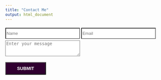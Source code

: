 ```yaml
---
title: "Contact Me"
output: html_document
---
```


<form action="https://getform.io/f/7c88faa2-12d0-4252-87ad-38ed27753fbc" 
      method="POST"
      accept-charset="UTF-8">

  <input style="margin-top: 5px; background-color: #fff; height:35px; width:235px;" type="text" name="Name" placeholder="Name" required="required">
  <input style="margin-top: 5px;background-color: #fff; height:35px; width:235px;" type="email" name="Email" placeholder="Email" required="required">
  <textarea style="margin-top: 5px;background-color: #fff; height:50px; width:235px;" type="text" name="message" placeholder="Enter your message" required="required"></textarea>
  
  <button style="font-size:14px; background-color:#300030; color:#fff; font-weight:bold; padding:10px 35px; margin: 5px 0 0 0;" type="submit">SUBMIT</button>

</form>
